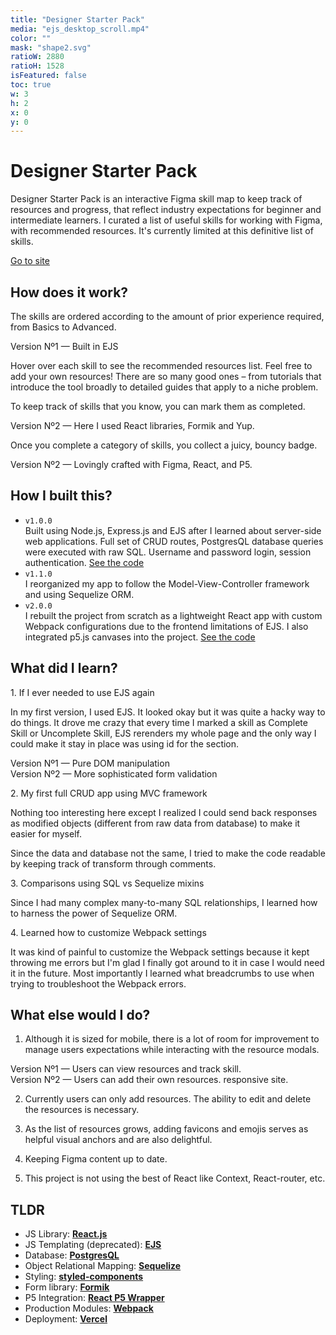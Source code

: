 ```yaml
---
title: "Designer Starter Pack"
media: "ejs_desktop_scroll.mp4"
color: ""
mask: "shape2.svg"
ratioW: 2880
ratioH: 1528
isFeatured: false
toc: true
w: 3
h: 2
x: 0
y: 0
---
```


<PostLayout>

# Designer Starter Pack

Designer Starter Pack is an interactive Figma skill map to keep track of resources and progress, that reflect industry expectations for beginner
and intermediate learners. I curated a list of useful skills for working with Figma, with recommended resources. It's currently limited at this
definitive list of skills.

</PostLayout>

<a className="visit-website" href="https://designerstarterpack.lol">
  Go to site
</a>

<div className="margin-top-36">
  <h2 id="how-does-it-work">How does it work?</h2>
</div>

<div className="container-fluid margin-top-36">
  <div className="row d-flex">
    <div className="col-md-4 padding-right-24">
      <p>
        The skills are ordered according to the amount of prior experience
        required, from Basics to Advanced.
      </p>
    </div>
    <div className="col-md-8">
      <LoopingVideo src="/images/work/designer-starter-pack/ejs_desktop_scroll.mp4" />
      <figcaption>Version Nº1 — Built in EJS</figcaption>
    </div>
  </div>
</div>

<div className="container-fluid margin-top-36">
  <div className="row d-flex">
    <div className="col-md-4 padding-right-24">
      <p>
        Hover over each skill to see the recommended resources list. Feel free
        to add your own resources! There are so many good ones – from tutorials
        that introduce the tool broadly to detailed guides that apply to a niche
        problem.
      </p>
      <p>
        To keep track of skills that you know, you can mark them as completed.
      </p>
    </div>
    <div className="col-md-8">
      <LoopingVideo src="/images/work/designer-starter-pack/adding_new_resource.mp4" />
      <figcaption>
        Version Nº2 — Here I used React libraries, Formik and Yup.
      </figcaption>
    </div>
  </div>
</div>

<div className="container-fluid margin-top-36">
  <div className="row d-flex">
    <div className="col-md-4 padding-right-24">
      <p>
        Once you complete a category of skills, you collect a juicy, bouncy
        badge.
      </p>
    </div>
    <div className="col-md-8">
      <LoopingVideo src="/images/work/designer-starter-pack/bouncing_badges_2.mp4" />
      <figcaption>
        Version Nº2 — Lovingly crafted with Figma, React, and P5.
      </figcaption>
    </div>
  </div>
</div>

<PostLayout>

## How I built this?

- `v1.0.0`  
  Built using Node.js, Express.js and EJS after I learned about server-side web applications. Full set of CRUD routes, PostgresQL database queries were executed with raw SQL. Username and password login, session authentication.
  [See the code](https://github.com/samanthadotdesign/designerstarterpack)
- `v1.1.0`  
  I reorganized my app to follow the Model-View-Controller framework and using Sequelize ORM.
- `v2.0.0`  
  I rebuilt the project from scratch as a lightweight React app with custom Webpack configurations due to the frontend limitations of EJS. I also integrated p5.js canvases into the project.
  [See the code](https://github.com/samanthadotdesign/dsp)

</PostLayout>

<PostLayout>

## What did I learn?

<p className="lesson-header">1. If I ever needed to use EJS again</p>

In my first version, I used EJS. It looked okay but it was quite a hacky way to do things. It drove me crazy that every time I marked a skill as Complete Skill or Uncomplete Skill, EJS rerenders my whole page and the only way I could make it stay in place was using id for the section.

</PostLayout>

<div className="container-fluid margin-top-36">
  <div className="row d-flex justify-content-between">
    <div className="col-md-6 md:padding-right-24">
      <LoopingVideo src="/images/work/designer-starter-pack/ejs_desktop_modal.mp4" />
      <figcaption>Version Nº1 — Pure DOM manipulation</figcaption>
    </div>
    <div className="col-md-6 md:padding-left-24">
      <LoopingVideo src="/images/work/designer-starter-pack/react_desktop_modal.mp4" />
      <figcaption>Version Nº2 — More sophisticated form validation</figcaption>
    </div>
  </div>
</div>

<PostLayout>

<p className="lesson-header">2. My first full CRUD app using MVC framework</p>

Nothing too interesting here except I realized I could send back responses as modified objects (different from raw data from database) to make it easier for myself.

Since the data and database not the same, I tried to make the code readable by keeping track of transform through comments.

<p className="lesson-header">3. Comparisons using SQL vs Sequelize mixins</p>

<MarkdownImage
  src="/images/work/designer-starter-pack/erd.png"
  width="1902px"
  height="1182px"
  layout="fill"
/>

<p className="margin-top-36">
  Since I had many complex many-to-many SQL relationships, I learned how to
  harness the power of Sequelize ORM.
</p>

<p className="lesson-header">4. Learned how to customize Webpack settings</p>

It was kind of painful to customize the Webpack settings because it kept throwing me errors but I'm glad I finally got around to it in case I would need it in the future. Most importantly I learned what breadcrumbs to use when trying to troubleshoot the Webpack errors.

</PostLayout>

<PostLayout>

## What else would I do?

1. Although it is sized for mobile, there is a lot of room for improvement to manage users expectations while interacting with the resource modals.

</PostLayout>

<div className="container-fluid margin-top-36">
  <div className="row d-flex justify-content-around max-height-400">
    <div className="col-md-6">
      <LoopingVideoMobile src="/images/work/designer-starter-pack/ejs_mobile_modal.mp4" />
      <figcaption>
        Version Nº1 — Users can view resources and track skill.
      </figcaption>
    </div>
    <div className="col-md-6">
      <LoopingVideoMobile src="/images/work/designer-starter-pack/react_mobile_form.mp4" />
      <figcaption>
        Version Nº2 — Users can add their own resources. responsive site.
      </figcaption>
    </div>
  </div>
</div>

<PostLayout>

2. Currently users can only add resources. The ability to edit and delete the resources is necessary.

3. As the list of resources grows, adding favicons and emojis serves as helpful visual anchors and are also delightful.

4. Keeping Figma content up to date.

5. This project is not using the best of React like Context, React-router, etc.

</PostLayout>

<PostLayout>

## TLDR

- JS Library: **[React.js](https://reactjs.org/)**
- JS Templating (deprecated): **[EJS](https://ejs.co/)**
- Database: **[PostgresQL](https://www.postgresql.org/)**
- Object Relational Mapping: **[Sequelize](https://sequelize.org/)**
- Styling: **[styled-components](https://styled-components.com/)**
- Form library: **[Formik](https://formik.org/)**
- P5 Integration: **[React P5 Wrapper](https://www.npmjs.com/package/react-p5-wrapper)**
- Production Modules: **[Webpack](https://webpack.js.org/)**
- Deployment: **[Vercel](https://vercel.com/)**

</PostLayout>
